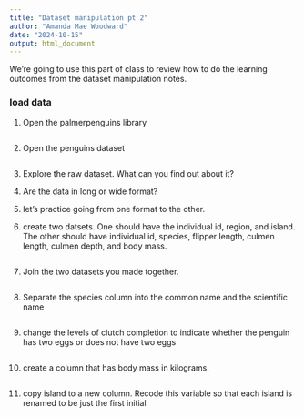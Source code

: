 ```yaml
---
title: "Dataset manipulation pt 2"
author: "Amanda Mae Woodward"
date: "2024-10-15"
output: html_document
---
```


We're going to use this part of class to review how to do the learning outcomes from the dataset manipulation notes. 

### load data
1. Open the palmerpenguins library
```r

```

2. Open the penguins dataset
```r

```

3. Explore the raw dataset. What can you find out about it? 

4. Are the data in long or wide format? 

5. let's practice going from one format to the other. 

6. create two datsets. One should have the individual id, region, and island. The other should have individual id, species, flipper length, culmen length, culmen depth, and body mass. 

```r

```

7. Join the two datasets you made together.
```r

```

8. Separate the species column into the common name and the scientific name 
```r

```

9. change the levels of clutch completion to indicate whether the penguin has two eggs or does not have two eggs

```r

```

10. create a column that has body mass in kilograms.

```r

```

11. copy island to a new column. Recode this variable so that each island is renamed to be just the first initial

```r

```


